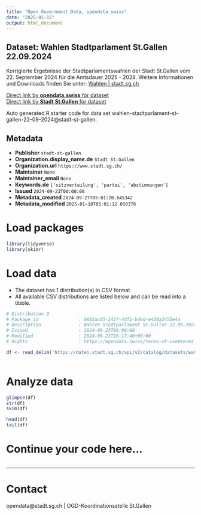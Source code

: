```yaml
---
title: "Open Government Data, opendata.swiss"
date: "2025-01-15"
output: html_document
---
```


## Dataset: Wahlen Stadtparlament St.Gallen 22.09.2024

Korrigierte Ergebnisse der Stadtparlamentswahlen der Stadt St.Gallen vom 22. September 2024 für die Amtsdauer 2025 - 2028. Weitere Informationen und Downloads finden Sie unter: [Wahlen | stadt.sg.ch](https://www.stadt.sg.ch/home/verwaltung-politik/demokratie-politik/abstimmungen-wahlen/wahlen.html)

[Direct link by **opendata.swiss** for dataset](https://opendata.swiss/de/dataset/wahlen-stadtparlament-st-gallen-22-09-2024)<br>
[Direct link by **Stadt St.Gallen** for dataset](https://daten.stadt.sg.ch/explore/dataset/wahlen-stadtparlament-st-gallen-22-09-2024/)

Auto generated R starter code for data set wahlen-stadtparlament-st-gallen-22-09-2024@stadt-st-gallen.

## Metadata

- **Publisher** `stadt-st-gallen`
- **Organization.display_name.de** `Stadt St.Gallen`
- **Organization.url** `https://www.stadt.sg.ch/`
- **Maintainer** `None`
- **Maintainer_email** `None`
- **Keywords.de** `['sitzverteilung', 'partei', 'abstimmungen']`
- **Issued** `2024-09-23T00:00:00`
- **Metadata_created** `2024-09-27T05:01:20.645342`
- **Metadata_modified** `2025-01-10T05:01:12.050378`


# Load packages

```r

library(tidyverse)
library(skimr)

```

# Load data

-   The dataset has 1 distribution(s) in CSV format.
-   All available CSV distributions are listed below and can be read into a tibble.

```r

# Distribution 0
# Package_id               : 0893ac05-242f-4df2-bded-e420a2455e4a
# Description              : Wahlen Stadtparlament St.Gallen 22.09.2024 (csv)
# Issued                   : 2024-09-23T00:00:00
# Modified                 : 2024-09-23T16:17:46+00:00
# Rights                   : https://opendata.swiss/terms-of-use#terms_by

df <- read_delim('https://daten.stadt.sg.ch/api/v2/catalog/datasets/wahlen-stadtparlament-st-gallen-22-09-2024/exports/csv?use_labels=true')



```

# Analyze data

```r

glimpse(df)
str(df)
skim(df)

head(df)
tail(df)

```

# Continue your code here...

```r

```

------------------------------------------------------------------------

# Contact

opendata@stadt.sg.ch | OGD-Koordinationsstelle St.Gallen
